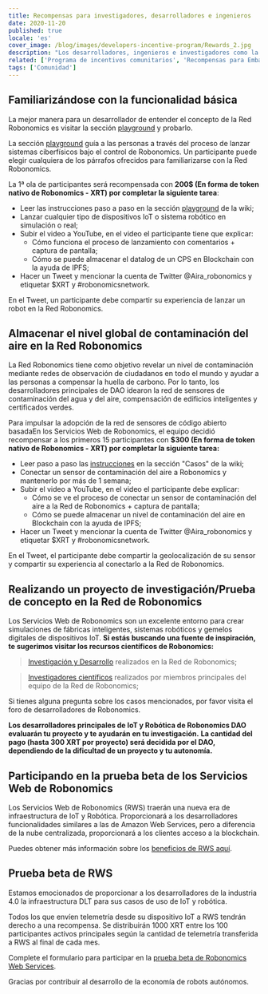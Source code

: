 ```yaml
---
title: Recompensas para investigadores, desarrolladores e ingenieros
date: 2020-11-20
published: true
locale: 'es'
cover_image: /blog/images/developers-incentive-program/Rewards_2.jpg
description: "Los desarrolladores, ingenieros e investigadores como la fuerza motriz principal de la industria de la robótica reciben recompensas por actividades de investigación y desarrollo basadas en la Red Robonomics. Los desarrolladores principales de Robonomics DAO asignaron 5000 XRT para incentivar a la comunidad."
related: ['Programa de incentivos comunitarios', 'Recompensas para Embajadores e Influencers']
tags: ['Comunidad']
---
```


## Familiarizándose con la funcionalidad básica

La mejor manera para un desarrollador de entender el concepto de la Red Robonomics es visitar la sección [playground](https://wiki.robonomics.network/docs/create-account-in-dapp/) y probarlo.

La sección [playground](https://wiki.robonomics.network/docs/create-account-in-dapp/) guía a las personas a través del proceso de lanzar sistemas ciberfísicos bajo el control de Robonomics. Un participante puede elegir cualquiera de los párrafos ofrecidos para familiarizarse con la Red Robonomics.

La 1ª ola de participantes será recompensada con **200$ (En forma de token nativo de Robonomics - XRT) por completar la siguiente tarea**:

* Leer las instrucciones paso a paso en la sección [playground](https://wiki.robonomics.network/docs/create-account-in-dapp/) de la wiki;
* Lanzar cualquier tipo de dispositivos IoT o sistema robótico en simulación o real;
* Subir el video a YouTube, en el video el participante tiene que explicar:
    * Cómo funciona el proceso de lanzamiento con comentarios + captura de pantalla;
    * Cómo se puede almacenar el datalog de un CPS en Blockchain con la ayuda de IPFS;
* Hacer un Tweet y mencionar la cuenta de Twitter @Aira_robonomics y etiquetar $XRT y #robonomicsnetwork.

En el Tweet, un participante debe compartir su experiencia de lanzar un robot en la Red Robonomics.

## Almacenar el nivel global de contaminación del aire en la Red Robonomics

La Red Robonomics tiene como objetivo revelar un nivel de contaminación mediante redes de observación de ciudadanos en todo el mundo y ayudar a las personas a compensar la huella de carbono. Por lo tanto, los desarrolladores principales de DAO idearon la red de sensores de contaminación del agua y del aire, compensación de edificios inteligentes y certificados verdes.

Para impulsar la adopción de la red de sensores de código abierto basadaEn los Servicios Web de Robonomics, el equipo decidió recompensar a los primeros 15 participantes con **$300 (En forma de token nativo de Robonomics - XRT) por completar la siguiente tarea:**

* Leer paso a paso las [instrucciones](https://wiki.robonomics.network/docs/connect-sensor-to-robonomics/) en la sección "Casos" de la wiki;
* Conectar un sensor de contaminación del aire a Robonomics y mantenerlo por más de 1 semana;
* Subir el video a YouTube, en el video el participante debe explicar:
   * Cómo se ve el proceso de conectar un sensor de contaminación del aire a la Red de Robonomics + captura de pantalla;
   * Cómo se puede almacenar un nivel de contaminación del aire en Blockchain con la ayuda de IPFS;
* Hacer un Tweet y mencionar la cuenta de Twitter @Aira_robonomics y etiquetar $XRT y #robonomicsnetwork.

En el Tweet, el participante debe compartir la geolocalización de su sensor y compartir su experiencia al conectarlo a la Red de Robonomics.

## Realizando un proyecto de investigación/Prueba de concepto en la Red de Robonomics

Los Servicios Web de Robonomics son un excelente entorno para crear simulaciones de fábricas inteligentes, sistemas robóticos y gemelos digitales de dispositivos IoT.
**Si estás buscando una fuente de inspiración, te sugerimos visitar los recursos científicos de Robonomics:**

> [Investigación y Desarrollo](https://wiki.robonomics.network/docs/r-and-d-based-on-robonomics-network/) realizados en la Red de Robonomics;

> [Investigadores científicos](https://robonomics.network/community#science) realizados por miembros principales del equipo de la Red de Robonomics;

Si tienes alguna pregunta sobre los casos mencionados, por favor visita el foro de desarrolladores de Robonomics.

**Los desarrolladores principales de IoT y Robótica de Robonomics DAO evaluarán tu proyecto y te ayudarán en tu investigación.** 
**La cantidad del pago (hasta 300 XRT por proyecto) será decidida por el DAO, dependiendo de la dificultad de un proyecto y tu autonomía.**

## Participando en la prueba beta de los Servicios Web de Robonomics

Los Servicios Web de Robonomics (RWS) traerán una nueva era de infraestructura de IoT y Robótica. 
Proporcionará a los desarrolladores funcionalidades similares a las de Amazon Web Services, pero a diferencia de la nube centralizada, proporcionará a los clientes acceso a la blockchain.

Puedes obtener más información sobre los [beneficios de RWS aquí](https://blog.aira.life/robonomics-web-services-and-rws-token-intro-d730ab50ad42?source=collection_home---4------2-----------------------).

## Prueba beta de RWS

Estamos emocionados de proporcionar a los desarrolladores de la industria 4.0 la infraestructura DLT para sus casos de uso de IoT y robótica.

Todos los que envíen telemetría desde su dispositivo IoT a RWS tendrán derecho a una recompensa.
Se distribuirán 1000 XRT entre los 100 participantes activos principales según la cantidad de telemetría transferida a RWS al final de cada mes.

Complete el formulario para participar en la [prueba beta de Robonomics Web Services](https://share.hsforms.com/1rlIfFL6ZSriaOjtf4NAGPw535vx).

Gracias por contribuir al desarrollo de la economía de robots autónomos.